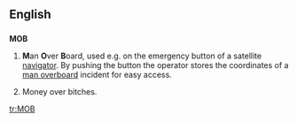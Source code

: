 ==English==

==={{initialism}}===
'''MOB'''

# {{nautical}} '''M'''an '''O'''ver '''B'''oard, used e.g. on the emergency button of a satellite [[navigator]]. By pushing the button the operator stores the coordinates of a [[man overboard]] incident for easy access.
# Money over bitches.

[[tr:MOB]]